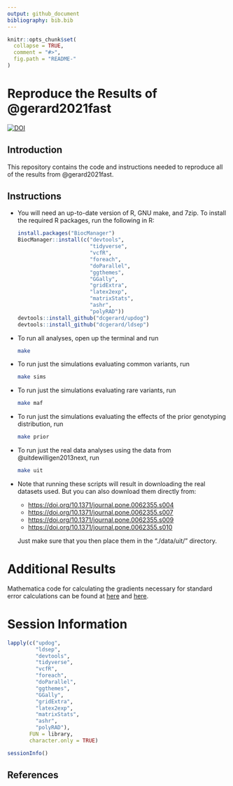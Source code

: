 ```yaml
---
output: github_document
bibliography: bib.bib
---
```


<!-- README.md is generated from README.Rmd. Please edit that file -->

```r
knitr::opts_chunk$set(
  collapse = TRUE,
  comment = "#>",
  fig.path = "README-"
)
```

# Reproduce the Results of @gerard2021fast

[![DOI](https://zenodo.org/badge/289036114.svg)](https://zenodo.org/badge/latestdoi/289036114)

## Introduction

This repository contains the code and instructions needed to reproduce all of
the results from @gerard2021fast.

## Instructions

- You will need an up-to-date version of R, GNU make, and 7zip. To install the required R packages, run the following in R:

    ```r
    install.packages("BiocManager")
    BiocManager::install(c("devtools", 
                           "tidyverse", 
                           "vcfR",
                           "foreach",
                           "doParallel", 
                           "ggthemes", 
                           "GGally",
                           "gridExtra",
                           "latex2exp",
                           "matrixStats",
                           "ashr",
                           "polyRAD"))
    devtools::install_github("dcgerard/updog")
    devtools::install_github("dcgerard/ldsep")
    ```

- To run all analyses, open up the terminal and run

    ```bash
    make
    ```

- To run just the simulations evaluating common variants, run

    ```bash
    make sims
    ```
    
- To run just the simulations evaluating rare variants, run

    ```bash
    make maf
    ```
    
- To run just the simulations evaluating the effects of the prior genotyping distribution, run

    ```bash
    make prior
    ```

- To run just the real data analyses using the data from 
@uitdewilligen2013next, run

    ```bash
    make uit
    ```

- Note that running these scripts will result in downloading the real datasets
used. But you can also download them directly from:

    - <https://doi.org/10.1371/journal.pone.0062355.s004>
    - <https://doi.org/10.1371/journal.pone.0062355.s007>
    - <https://doi.org/10.1371/journal.pone.0062355.s009>
    - <https://doi.org/10.1371/journal.pone.0062355.s010>

    Just make sure that you then place them in the "./data/uit/" directory.

# Additional Results

Mathematica code for calculating the gradients necessary for standard error calculations can be found at [here](./code/gradients.nb) and [here](./code/gradients.md).

# Session Information

```r
lapply(c("updog", 
         "ldsep", 
         "devtools",
         "tidyverse", 
         "vcfR",
         "foreach",
         "doParallel", 
         "ggthemes", 
         "GGally",
         "gridExtra",
         "latex2exp",
         "matrixStats",
         "ashr",
         "polyRAD"), 
       FUN = library,
       character.only = TRUE)
```
```r
sessionInfo()
```

## References
